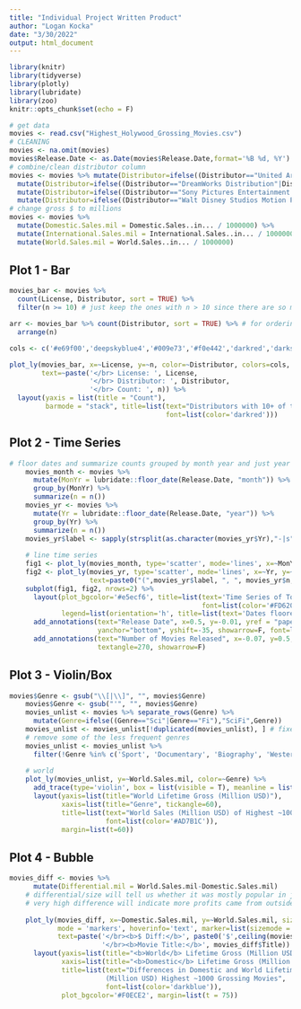 ```yaml
---
title: "Individual Project Written Product"
author: "Logan Kocka"
date: "3/30/2022"
output: html_document
---
```


```r
library(knitr)
library(tidyverse)
library(plotly)
library(lubridate)
library(zoo)
knitr::opts_chunk$set(echo = F)

# get data 
movies <- read.csv("Highest_Holywood_Grossing_Movies.csv")
# CLEANING
movies <- na.omit(movies)
movies$Release.Date <- as.Date(movies$Release.Date,format='%B %d, %Y')
# combine/clean distributor column
movies <- movies %>% mutate(Distributor=ifelse((Distributor=="United Artists Releasing"),"United Artists",Distributor)) %>% 
  mutate(Distributor=ifelse((Distributor=="DreamWorks Distribution"|Distributor=="DreamWorks Releasing"),"DreamWorks",Distributor)) %>%
  mutate(Distributor=ifelse((Distributor=="Sony Pictures Entertainment (SPE)"|Distributor=="Sony Pictures Classics"),"Sony Pictures",Distributor)) %>%
  mutate(Distributor=ifelse((Distributor=="Walt Disney Studios Motion Pictures"),"Walt Disney",Distributor))
# change gross $ to millions
movies <- movies %>%
  mutate(Domestic.Sales.mil = Domestic.Sales..in... / 1000000) %>%
  mutate(International.Sales.mil = International.Sales..in... / 1000000) %>%
  mutate(World.Sales.mil = World.Sales..in... / 1000000)
```

## Plot 1 - Bar

```r
movies_bar <- movies %>%
  count(License, Distributor, sort = TRUE) %>%
  filter(n >= 10) # just keep the ones with n > 10 since there are so many

arr <- movies_bar %>% count(Distributor, sort = TRUE) %>% # for ordering
  arrange(n)

cols <- c('#e69f00','deepskyblue4','#009e73','#f0e442','darkred','darkslateblue','#d55e00','#cc79a7','darkseagreen')

plot_ly(movies_bar, x=~License, y=~n, color=~Distributor, colors=cols, type='bar', hoverinfo='text', 
        text=~paste('</br> License: ', License,
                    '</br> Distributor: ', Distributor,
                    '</br> Count: ', n)) %>%
  layout(yaxis = list(title = "Count"),
         barmode = "stack", title=list(text="Distributors with 10+ of the ~1000 Highest Grossing Movies",
                                       font=list(color='darkred')))
```

## Plot 2 - Time Series

```r
# floor dates and summarize counts grouped by month year and just year
    movies_month <- movies %>%
      mutate(MonYr = lubridate::floor_date(Release.Date, "month")) %>%
      group_by(MonYr) %>%
      summarize(n = n())
    movies_yr <- movies %>%
      mutate(Yr = lubridate::floor_date(Release.Date, "year")) %>%
      group_by(Yr) %>%
      summarize(n = n())
    movies_yr$label <- sapply(strsplit(as.character(movies_yr$Yr),"-|s"), `[`, 1)
    
    # line time series
    fig1 <- plot_ly(movies_month, type='scatter', mode='lines', x=~MonYr, y=~n, name='Month')
    fig2 <- plot_ly(movies_yr, type='scatter', mode='lines', x=~Yr, y=~n, name='Year', hoverinfo='text',
                    text=paste0("(",movies_yr$label, ", ", movies_yr$n,")"))
    subplot(fig1, fig2, nrows=2) %>%
      layout(plot_bgcolor='#e5ecf6', title=list(text='Time Series of Top ~1000 Highest Grossing Movie Releases',
                                                font=list(color='#FD6200')),
             legend=list(orientation='h', title=list(text='Dates floored by '))) %>%
      add_annotations(text="Release Date", x=0.5, y=-0.01, yref = "paper", xref="paper", xanchor="center",
                      yanchor="bottom", yshift=-35, showarrow=F, font=list(size=15)) %>%
      add_annotations(text="Number of Movies Released", x=-0.07, y=0.5, xref='paper', yref='paper', font=list(size=15), 
                      textangle=270, showarrow=F)
```

## Plot 3 - Violin/Box

```r
movies$Genre <- gsub("\\[|\\]", "", movies$Genre)
    movies$Genre <- gsub("'", "", movies$Genre)
    movies_unlist <- movies %>% separate_rows(Genre) %>%
      mutate(Genre=ifelse((Genre=="Sci"|Genre=="Fi"),"SciFi",Genre))
    movies_unlist <- movies_unlist[!duplicated(movies_unlist), ] # fixes a problem with the separate_rows
    # remove some of the less frequent genres
    movies_unlist <- movies_unlist %>%
      filter(!Genre %in% c('Sport', 'Documentary', 'Biography', 'Western', 'History', 'Horror', 'Music','War'))
    
    # world
    plot_ly(movies_unlist, y=~World.Sales.mil, color=~Genre) %>%
      add_trace(type='violin', box = list(visible = T), meanline = list(visible = T)) %>%
      layout(yaxis=list(title="World Lifetime Gross (Million USD)"), 
             xaxis=list(title="Genre", tickangle=60), 
             title=list(text="World Sales (Million USD) of Highest ~1000 Grossing Movies in Top Genres", 
                        font=list(color='#AD7B1C')),
             margin=list(t=60))
```


## Plot 4 - Bubble

```r
movies_diff <- movies %>%
      mutate(Differential.mil = World.Sales.mil-Domestic.Sales.mil)
    # differential/size will tell us whether it was mostly popular in just the US or around entire world
    # very high difference will indicate more profits came from outside US
    
    plot_ly(movies_diff, x=~Domestic.Sales.mil, y=~World.Sales.mil, size=~Differential.mil, type = 'scatter', 
            mode = 'markers', hoverinfo='text', marker=list(sizemode = 'diameter', color='#40CD31'), sizes = c(1, 50),
            text=paste('</br><b>$ Diff:</b>', paste0('$',ceiling(movies_diff$Differential.mil),'m'), 
                       '</br><b>Movie Title:</b>', movies_diff$Title)) %>%
      layout(yaxis=list(title="<b>World</b> Lifetime Gross (Million USD)"), 
             xaxis=list(title="<b>Domestic</b> Lifetime Gross (Million USD)"), 
             title=list(text="Differences in Domestic and World Lifetime Gross 
                        (Million USD) Highest ~1000 Grossing Movies",
                        font=list(color='darkblue')), 
             plot_bgcolor='#F0ECE2', margin=list(t = 75))
```






